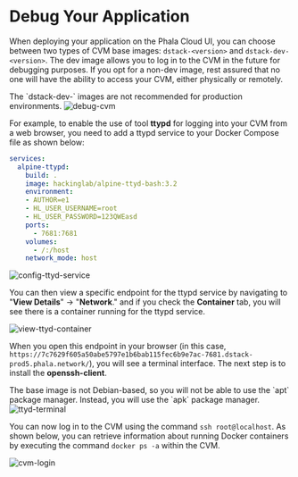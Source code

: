 # Debug Your Application

When deploying your application on the Phala Cloud UI, you can choose between two types of CVM base images: `dstack-<version>` and `dstack-dev-<version>`. The dev image allows you to log in to the CVM in the future for debugging purposes. If you opt for a non-dev image, rest assured that no one will have the ability to access your CVM, either physically or remotely.

<Note type="danger">
The `dstack-dev-<version>` images are not recommended for production environments.
</Note>

<Frame caption="debug-cvm">
    <img src="/images/cloud-config-compute-resource.png" alt="debug-cvm" />

</Frame>

For example, to enable the use of tool **ttypd** for logging into your CVM from a web browser, you need to add a ttypd service to your Docker Compose file as shown below:

```yaml
services:
  alpine-ttypd:
    build: .
    image: hackinglab/alpine-ttyd-bash:3.2
    environment:
    - AUTHOR=e1
    - HL_USER_USERNAME=root
    - HL_USER_PASSWORD=123QWEasd
    ports:
      - 7681:7681
    volumes:
      - /:/host
    network_mode: host
```

<Frame caption="config-ttyd-service">
    <img src="/images/cloud-config-ttyd-service.png" alt="config-ttyd-service" />

</Frame>

You can then view a specific endpoint for the ttypd service by navigating to "**View Details**" → "**Network**." and if you check the **Container** tab, you will see there is a container running for the ttypd service.

<Frame caption="view-ttyd-container">
    <img src="/images/cloud-view-ttyd-container.png" alt="view-ttyd-container" />

</Frame>

When you open this endpoint in your browser (in this case, `https://7c7629f605a50abe5797e1b6bab115fec6b9e7ac-7681.dstack-prod5.phala.network/`), you will see a terminal interface. The next step is to install the **openssh-client**.

<Note type="info">
The base image is not Debian-based, so you will not be able to use the `apt` package manager. Instead, you will use the `apk` package manager.
</Note>

<Frame caption="ttyd-terminal">
    <img src="/images/cloud-ttyd-terminal.png" alt="ttyd-terminal" />

</Frame>

You can now log in to the CVM using the command `ssh root@localhost`. As shown below, you can retrieve information about running Docker containers by executing the command `docker ps -a` within the CVM.

<Frame caption="cvm-login">
    <img src="/images/cloud-cvm-login.png" alt="cvm-login" />

</Frame>
